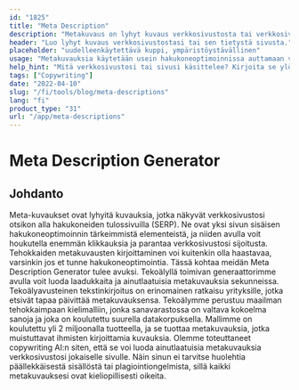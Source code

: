 ```yaml
---
id: "1825"
title: "Meta Description"
description: "Metakuvaus on lyhyt kuvaus verkkosivustosta tai verkkosivuston tietystä sivusta. Hakukoneet käyttävät sitä yleensä näyttääkseen tiivistelmän verkkosivustosta tai sivusta hakutuloksissa."
header: "Luo lyhyt kuvaus verkkosivustostasi tai sen tietystä sivusta."
placeholder: "uudelleenkäytettävä kuppi, ympäristöystävällinen"
usage: "Metakuvauksia käytetään usein hakukoneoptimoinnissa auttamaan verkkosivustoa ja sivuja sijoittumaan korkeammalle hakutuloksissa. Seuraava generaattori voi auttaa sinua luomaan metakuvauksia, jotka on räätälöity tiettyihin avainsanoihin ja jotka sopivat parhaiten brändiisi."
help_hint: "Mitä verkkosivustosi tai sivusi käsittelee? Kirjoita se ylös, niin me muutamme sen Meta Descriptioniksi."
tags: ["Copywriting"]
date: "2022-04-10"
slug: "/fi/tools/blog/meta-descriptions"
lang: "fi"
product_type: "31"
url: "/app/meta-descriptions"
---
```


# Meta Description Generator

## Johdanto

Meta-kuvaukset ovat lyhyitä kuvauksia, jotka näkyvät verkkosivustosi otsikon alla hakukoneiden tulossivuilla (SERP). Ne ovat yksi sivun sisäisen hakukoneoptimoinnin tärkeimmistä elementeistä, ja niiden avulla voit houkutella enemmän klikkauksia ja parantaa verkkosivustosi sijoitusta. Tehokkaiden metakuvausten kirjoittaminen voi kuitenkin olla haastavaa, varsinkin jos et tunne hakukoneoptimointia. Tässä kohtaa meidän Meta Description Generator tulee avuksi. Tekoälyllä toimivan generaattorimme avulla voit luoda laadukkaita ja ainutlaatuisia metakuvauksia sekunneissa. Tekoälyavusteinen tekstinkirjoitus on erinomainen ratkaisu yrityksille, jotka etsivät tapaa päivittää metakuvauksensa. Tekoälymme perustuu maailman tehokkaimpaan kielimalliin, jonka sanavarastossa on valtava kokoelma sanoja ja joka on koulutettu suurella datakorpuksella. Mallimme on koulutettu yli 2 miljoonalla tuotteella, ja se tuottaa metakuvauksia, jotka muistuttavat ihmisten kirjoittamia kuvauksia. Olemme toteuttaneet copywriting AI:n siten, että se voi luoda ainutlaatuisia metakuvauksia verkkosivustosi jokaiselle sivulle. Näin sinun ei tarvitse huolehtia päällekkäisestä sisällöstä tai plagiointiongelmista, sillä kaikki metakuvauksesi ovat kieliopillisesti oikeita.
